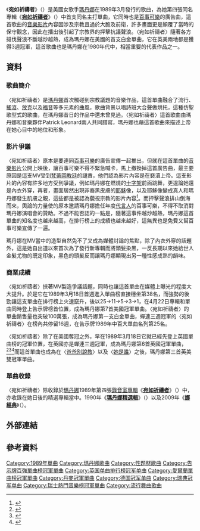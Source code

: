 
{{Infobox single
| Name = 宛如祈禱者<br />Like a Prayer
| Cover =
| Border = 
| Artist = [[瑪丹娜|瑪丹娜]]
| Album = [[Like_a_Prayer|宛如祈禱者]]
| B-side = "Act of Contrition"
| Released = 1989年3月3日
| Format = {{flat list|
*7"
*12"
*[[錄音帶|錄音帶]]
*[[CD|CD]]
}}
| Recorded = September 1988; Johnny Yuma Studios ([[Burbank,_California|Burbank, California]])
| Genre = {{flat list|
*[[搖滾樂|搖滾樂]]、POP、[[放克|放克]]、[[福音|福音]]
}}
| Length = {{duration|m=5|s=41}}
| Label = {{flat list|
*[[Sire唱片公司|Sire唱片公司]]
*[[華納兄弟唱片公司|華納兄弟唱片公司]]
}}
| Writer = {{flat list|
*[[瑪丹娜|瑪丹娜]]
*Patrick Leonard
}}
| Producer = {{flat list|
*Madonna
*Patrick Leonard
}}
| Last single = {{ubl|"[[Spotlight_(Madonna_song)|Spotlight]]"|(1988)}}
| This single = {{ubl|"'''Like a Prayer'''"|(1989)}}
| Next single = {{ubl|"[[Express_Yourself_(麥當娜歌曲)|Express Yourself]]"|(1989)}}
}}
《'''宛如祈禱者'''》（{{lang-en|'''Like a Prayer'''}}）是美國女歌手[[瑪丹娜|瑪丹娜]]在1989年3月發行的歌曲，為她第四張同名專輯《'''[[Like_a_Prayer|宛如祈禱者]]'''》（{{lang-en|'''Like a Prayer'''}}）中首支同名主打單曲，它同時也是[[百事可樂|百事可樂]]的廣告曲，這首歌曲的[[音樂影片|音樂影片]]內容因涉及宗教且過於大膽及前衛，許多畫面更是顛覆了當時的保守觀念，因此在播出後引起了宗教界的抨擊抗議聲浪。〈宛如祈禱者〉隨著各方撻伐聲浪不斷越炒越熱，成為瑪丹娜在美國的首支白金單曲，它在英美兩地都是獲得3週冠軍，這首歌曲也是瑪丹娜在1980年代中，相當重要的代表作品之一。

==資料==
===歌曲簡介===
〈宛如祈禱者〉是[[瑪丹娜|瑪丹娜]]首次觸碰到宗教議題的音樂作品，這首單曲融合了流行、[[搖滾|搖滾]]、[[放克|放克]]以及[[福音|福音]]等多元素的曲風，歌曲背景以唱詩班大合聲做烘托，這種仿聖歌型式的歌曲，在瑪丹娜昔日的作品中還未曾見過。〈宛如祈禱者〉這首歌曲由瑪丹娜和音樂夥伴Patrick Leonard兩人共同譜寫，瑪丹娜也藉這首歌曲來描述上帝在她心目中的地位和形象。
===影片爭議===
〈宛如祈禱者〉原本是要連同[[百事可樂|百事可樂]]的廣告宣傳一起推出，但就在這首單曲的[[音樂影片|音樂影片]]公開上映後，讓百事可樂不得不緊急喊卡，馬上撤換掉這首廣告曲，最主要原因是這支MV受到[[梵蒂岡|梵蒂岡]][[教廷|教廷]]的譴責，他們認為影片內容是在褻瀆上帝。這支影片的內容有許多地方受到爭議，例如瑪丹娜在燃燒的[[十字架|十字架]]前面跳舞，更遑論她還是內衣外穿，再者，畫面居然出現非裔黑皮膚的[[耶穌|耶穌]]像，以及耶穌像變成真人和瑪丹娜發生肌膚之親，這些都是被認為藐視宗教的影片內容<ref>{{Cite web |url=https://www.youtube.com/watch?v=rDnUIXF2ly8 |title=Like A Prayer音樂影片youtube |accessdate=2015-01-18 |archive-date=2015-02-09 |archive-url=https://web.archive.org/web/20150209105238/https://www.youtube.com/watch?v=rDnUIXF2ly8 |dead-url=no }}</ref>。而抨擊聲浪排山倒海而來，輿論的力量使的原本邀請瑪丹娜擔任年度[[代言人|代言人]]的百事可樂，不得不取消對瑪丹娜演唱會的贊助。不過不能否認的一點是，隨著這事件越炒越熱，瑪丹娜這首單曲的知名度也越來越高，在排行榜上的成績也越來越好，這無異也是免費又幫百事可樂宣傳了一遍。

瑪丹娜在MV當中的造型自然免不了又成為媒體討論的焦點，除了內衣外穿的話題外，這是她自出道以來首次為了發行新專輯而將頭髮染黑，一反長期以來她給世人金髮尤物的既定印象，黑色的頭髮反而讓瑪丹娜顯現出另一種性感成熟的韻味。
===商業成績===
〈宛如祈禱者〉挾著MV製造爭議話題，同時也讓這首單曲在媒體上曝光的程度大大提升。於是它在1989年3月18日首週進入單曲榜直接穩坐第38名，而強勢的後勁讓這支單曲在排行榜上火速竄升，後以25→11→5→3→1，在4月22日專輯和單曲同時登上告示牌榜首位置，成為瑪丹娜第7首美國冠軍單曲。〈宛如祈禱者〉的單曲銷售量也突破100萬張，成為瑪丹娜第一支白金單曲，蟬連三週冠軍的〈宛如祈禱者〉在榜內共停留16週，在告示牌1989年中百大單曲名列第25名。

〈宛如祈禱者〉除了在美國奪冠之外，早在1989年3月18日它就已經先登上英國單曲榜的冠軍位置，在英國亦是蟬連三週冠軍，成為瑪丹娜第6首英國冠軍單曲，<ref>{{Cite web |url=http://www.billboard.com/artist/308786/madonna/chart?page=4&f=379 |title=美國告示牌官網瑪丹娜單曲資料庫 |accessdate=2015-01-18 |archive-date=2015-03-11 |archive-url=https://web.archive.org/web/20150311042212/http://www.billboard.com/artist/308786/madonna/chart?page=4&f=379 |dead-url=no }}</ref><ref>{{Cite web |url=http://www.officialcharts.com/artist/_/madonna/ |title=英國官方排行榜瑪丹娜資料庫 |accessdate=2015-01-18 |archive-date=2015-01-19 |archive-url=https://web.archive.org/web/20150119173628/http://www.officialcharts.com/artist/_/madonna |dead-url=no }}</ref><ref>{{Cite web |url=http://www.riaa.com/goldandplatinumdata.php?content_selector=gold-platinum-searchable-database |title=美國唱片業協會瑪丹娜專輯單曲銷售量一覽表 |accessdate=2015-01-18 |archive-date=2013-09-05 |archive-url=https://web.archive.org/web/20130905082250/http://www.riaa.com/goldandplatinumdata.php?content_selector=gold-platinum-searchable-database |dead-url=no }}</ref>而這首單曲也成為在〈[[Papa_Don't_Preach|爸爸別說教]]〉以及〈[[Who's_That_Girl_(麥當娜歌曲)|她是誰]]〉之後，瑪丹娜第三首英美雙冠軍單曲。
===單曲收錄===
〈宛如祈禱者〉除收錄於[[瑪丹娜|瑪丹娜]]1989年第四張[[錄音室專輯|錄音室專輯]]《'''[[Like_a_Prayer|宛如祈禱者]]'''》（{{lang-en|'''Like a Prayer'''}}）中，亦收錄在她日後的精選專輯當中。1990年《'''[[瑪丹娜精選|瑪丹娜精選輯]]'''》（{{lang-en|'''The Immaculate Collection'''}}）以及2009年《'''[[Celebration_(麥當娜專輯)|娜經典]]'''》（{{lang-en|'''Celebration'''}}）。

== 外部連結 ==
{{瑪丹娜}}
{{瑪丹娜歌曲}}
== 參考資料 ==
{{reflist|2}}
{{Authority control}}

{{DEFAULTSORT: Like a Prayer}}
[[Category:1989年單曲|Category:1989年單曲]]
[[Category:瑪丹娜歌曲|Category:瑪丹娜歌曲]]
[[Category:性题材歌曲|Category:性题材歌曲]]
[[Category:告示牌百強單曲榜冠軍單曲|Category:告示牌百強單曲榜冠軍單曲]]
[[Category:英国单曲排行榜冠军单曲|Category:英国单曲排行榜冠军单曲]]
[[Category:愛爾蘭單曲榜冠軍單曲|Category:愛爾蘭單曲榜冠軍單曲]]
[[Category:丹麥冠軍單曲|Category:丹麥冠軍單曲]]
[[Category:德国冠军单曲|Category:德国冠军单曲]]
[[Category:瑞典冠军单曲|Category:瑞典冠军单曲]]
[[Category:瑞士熱門音樂榜冠軍單曲|Category:瑞士熱門音樂榜冠軍單曲]]
[[Category:流行舞曲歌曲|Category:流行舞曲歌曲]]